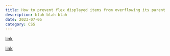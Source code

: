```yaml
---
title: How to prevent flex displayed items from overflowing its parent container
description: blah blah blah
date: 2023-07-05
category: CSS
---
```


[link](https://stackoverflow.com/questions/36230944/prevent-flex-items-from-overflowing-a-container)

[link](https://css-tricks.com/flexbox-truncated-text/)
